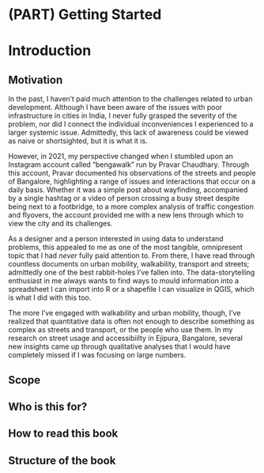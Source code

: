 # (PART) Getting Started {-} 
# Introduction {#intro}

## Motivation

In the past, I haven't paid much attention to the challenges related to urban development. Although I have been aware of the issues with poor infrastructure in cities in India, I never fully grasped the severity of the problem, nor did I connect the individual inconveniences I experienced to a larger systemic issue. Admittedly, this lack of awareness could be viewed as naive or shortsighted, but it is what it is.

However, in 2021, my perspective changed when I stumbled upon an Instagram account called "bengawalk" run by Pravar Chaudhary. Through this account, Pravar documented his observations of the streets and people of Bangalore, highlighting a range of issues and interactions that occur on a daily basis. Whether it was a simple post about wayfinding, accompanied by a single hashtag or a video of person crossing a busy street despite being next to a footbridge, to a more complex analysis of traffic congestion and flyovers, the account provided me with a new lens through which to view the city and its challenges. 



As a designer and a person interested in using data to understand problems, this appealed to me as one of the most tangible, omnipresent topic that I had _never_ fully paid attention to. From there, I have read through countless documents on urban mobility, walkability, transport and streets; admittedly one of the best rabbit-holes I've fallen into. The data-storytelling enthusiast in me always wants to find ways to mould information into a spreadsheet I can import into R or a shapefile I can visualize in QGIS, which is what I did with this too.

The more I've engaged with walkability and urban mobility, though, I've realized that quantitative data is often not enough to describe something as complex as streets and transport, or the people who use them. In my research on street usage and accessibiilty in Ejipura, Bangalore, several new insights came up through qualitative analyses that I would have completely missed if I was focusing on large numbers. 

## Scope
## Who is this for?
## How to read this book
## Structure of the book

